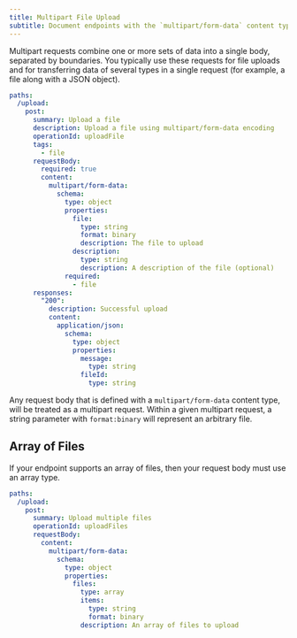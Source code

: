 ```yaml
---
title: Multipart File Upload
subtitle: Document endpoints with the `multipart/form-data` content type
---
```


Multipart requests combine one or more sets of data into a single body, separated by boundaries.
You typically use these requests for file uploads and for transferring data of several types in a single request
(for example, a file along with a JSON object).

```yml title="openapi.yml" maxLines=0 {12-24}
paths:
  /upload:
    post:
      summary: Upload a file
      description: Upload a file using multipart/form-data encoding
      operationId: uploadFile
      tags:
        - file
      requestBody:
        required: true
        content:
          multipart/form-data:
            schema:
              type: object
              properties:
                file:
                  type: string
                  format: binary
                  description: The file to upload
                description:
                  type: string
                  description: A description of the file (optional)
              required:
                - file
      responses:
        "200":
          description: Successful upload
          content:
            application/json:
              schema:
                type: object
                properties:
                  message:
                    type: string
                  fileId:
                    type: string
```
Any request body that is defined with a `multipart/form-data` content type, will be 
treated as a multipart request. Within a given multipart request, a string parameter with 
`format:binary` will represent an arbitrary file. 

## Array of Files

If your endpoint supports an array of files, then your request body must use
an array type.

```yml openapi.yml {12-17}
paths:
  /upload:
    post:
      summary: Upload multiple files
      operationId: uploadFiles
      requestBody:
        content:
          multipart/form-data:
            schema:
              type: object
              properties:
                files:
                  type: array
                  items:
                    type: string
                    format: binary
                  description: An array of files to upload
```
